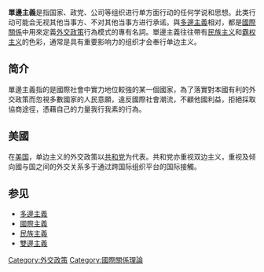 {{Multiple issues|
{{Notability Unreferenced|time=2022-03-27T13:31:32+00:00}}
{{Globalize|time=2022-03-27T13:31:32+00:00}}
{{Unreferenced|time=2022-03-27T13:31:32+00:00}}
}}
'''單邊主義'''是指国家、政党、公司等组织进行单方面行动的任何学说和思想。此类行动可能会无视其他当事方、不对其他当事方进行承诺。與[[多邊主義|多邊主義]]相对，都是[[國際關係|國際關係]]中用來定義[[外交政策|外交政策]]行為模式的專有名詞。單邊主義往往帶有[[民族主义|民族主义]]和[[霸权主义|霸权主义]]的色彩，通常是具有重要影响力的组织才会奉行单边主义。

==简介==
單邊主義指的是國際社會中實力地位較強的某一個國家，為了落實對本國有利的外交政策而忽視多數國家的人民意願，違反國際社會潮流，不顧他國利益，拒絕採取協商途徑，憑藉自己的力量我行我素的行為。

==美國==
在[[美国|美国]]，单边主义的外交政策以[[共和党_(美国)|共和党]]为代表。共和党亦重视双边主义，重视及倾向國与国之间的外交关系多于通过跨国际组织平台的国际接觸。

==参见==
* [[多邊主義|多邊主義]]
* [[國際主義|國際主義]]
* [[民族主義|民族主義]]
* [[雙邊主義|雙邊主義]]

{{政治小作品}}
{{Authority control}}
[[Category:外交政策|Category:外交政策]]
[[Category:國際關係理論|Category:國際關係理論]]